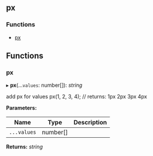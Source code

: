 <!-- This file generate automatically, should not modify that directly -->


<Meta title="API Reference/Styles/px" />

## px

### Functions

- [px](#px)

## Functions

### px

▸ **px**(...`values`: number[]): _string_

add px for values
px(1, 2, 3, 4); // returns: 1px 2px 3px 4px

**Parameters:**

| Name        | Type     | Description |
| ----------- | -------- | ----------- |
| `...values` | number[] |             |

**Returns:** _string_
